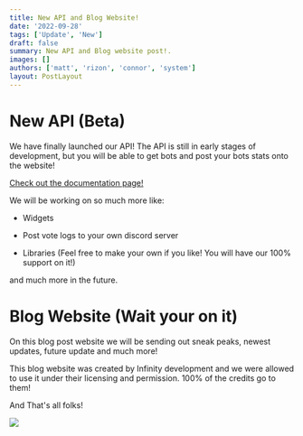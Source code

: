 ```yaml
---
title: New API and Blog Website!
date: '2022-09-28'
tags: ['Update', 'New']
draft: false
summary: New API and Blog website post!.
images: []
authors: ['matt', 'rizon', 'connor', 'system']
layout: PostLayout
---
```


# New API (Beta)

We have finally launched our API! The API is still in early stages of development, but you will be able to get bots and post your bots stats onto the website!

[Check out the documentation page!](https://docs.vipercord.com/methods/bots)

We will be working on so much more like:

- Widgets

- Post vote logs to your own discord server

- Libraries (Feel free to make your own if you like! You will have our 100% support on it!)

and much more in the future.

# Blog Website (Wait your on it)

On this blog post website we will be sending out sneak peaks, newest updates, future update and much more!

This blog website was created by Infinity development and we were allowed to use it under their licensing and permission. 100% of the credits go to them!

And That's all folks!

![](https://media3.giphy.com/media/xUPOqo6E1XvWXwlCyQ/giphy.gif?cid=ecf05e47ig9edtqsd0gisc7vo7j6urqo26jnzij0y6ik04uo&rid=giphy.gif&ct=g)

